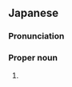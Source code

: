 ==Japanese==
{{ja-kanjitab|くに|ひろ}}

===Pronunciation===
{{ja-pron|くにひろ}}

===Proper noun===
{{ja-pos|proper|くにひろ}}

# {{given name|male|lang=ja|sort=くにひろ}}